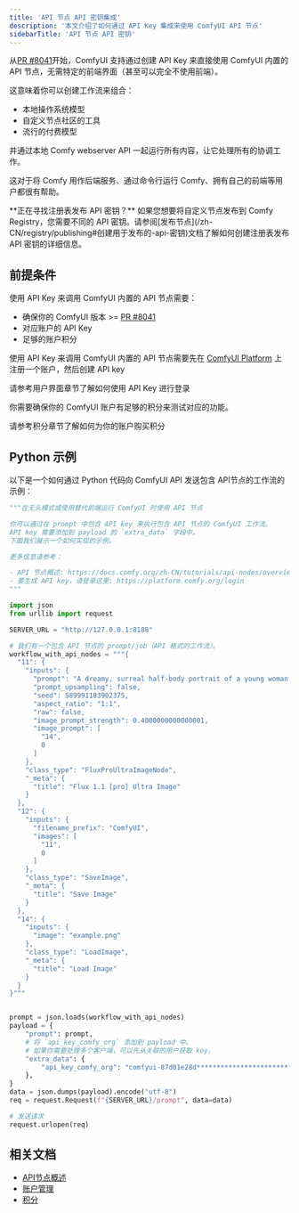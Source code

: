 ```yaml
---
title: 'API 节点 API 密钥集成'
description: '本文介绍了如何通过 API Key 集成来使用 ComfyUI API 节点'
sidebarTitle: 'API 节点 API 密钥'
---
```


从[PR #8041](https://github.com/comfyanonymous/ComfyUI/pull/8041)开始，ComfyUI 支持通过创建 API Key 来直接使用 ComfyUI 内置的 API 节点，无需特定的前端界面（甚至可以完全不使用前端）。

这意味着你可以创建工作流来组合：
- 本地操作系统模型
- 自定义节点社区的工具
- 流行的付费模型

并通过本地 Comfy webserver API 一起运行所有内容，让它处理所有的协调工作。

这对于将 Comfy 用作后端服务、通过命令行运行 Comfy、拥有自己的前端等用户都很有帮助。

<Note>
**正在寻找注册表发布 API 密钥？** 如果您想要将自定义节点发布到 Comfy Registry，您需要不同的 API 密钥。请参阅[发布节点](/zh-CN/registry/publishing#创建用于发布的-api-密钥)文档了解如何创建注册表发布 API 密钥的详细信息。
</Note>

## 前提条件

使用 API Key 来调用 ComfyUI 内置的 API 节点需要：
- 确保你的 ComfyUI 版本 >= [PR #8041](https://github.com/comfyanonymous/ComfyUI/pull/8041)
- 对应账户的 API Key
- 足够的账户积分

使用 API Key 来调用 ComfyUI 内置的 API 节点需要先在 [ComfyUI Platform](https://platform.comfy.org/login) 上注册一个账户，然后创建 API key

<Card title="使用 API Key 进行登录" icon="link" href="/zh-CN/interface/user#使用-api-key-进行登录">
请参考用户界面章节了解如何使用 API Key 进行登录
</Card>

你需要确保你的 ComfyUI 账户有足够的积分来测试对应的功能。

<Card title="积分" icon="link" href="/zh-CN/interface/credits">
请参考积分章节了解如何为你的账户购买积分
</Card>


## Python 示例

以下是一个如何通过 Python 代码向 ComfyUI API 发送包含 API节点的工作流的示例：

```python
"""在无头模式或使用替代前端运行 ComfyUI 时使用 API 节点

你可以通过在 prompt 中包含 API key 来执行包含 API 节点的 ComfyUI 工作流。
API key 需要添加到 payload 的 `extra_data` 字段中。
下面我们展示一个如何实现的示例。

更多信息请参考：

- API 节点概述: https://docs.comfy.org/zh-CN/tutorials/api-nodes/overview
- 要生成 API key，请登录这里: https://platform.comfy.org/login
"""

import json
from urllib import request

SERVER_URL = "http://127.0.0.1:8188"

# 我们有一个包含 API 节点的 prompt/job（API 格式的工作流）。
workflow_with_api_nodes = """{
  "11": {
    "inputs": {
      "prompt": "A dreamy, surreal half-body portrait of a young woman meditating. She has a short, straight bob haircut dyed in pastel pink, with soft bangs covering her forehead. Her eyes are gently closed, and her hands are raised in a calm, open-palmed meditative pose, fingers slightly curved, as if levitating or in deep concentration. She wears a colorful dress made of patchwork-like pastel tiles, featuring clouds, stars, and rainbows. Around her float translucent, iridescent soap bubbles reflecting the rainbow hues. The background is a fantastical sky filled with cotton-candy clouds and vivid rainbow waves, giving the entire scene a magical, dreamlike atmosphere. Emphasis on youthful serenity, whimsical ambiance, and vibrant soft lighting.",
      "prompt_upsampling": false,
      "seed": 589991183902375,
      "aspect_ratio": "1:1",
      "raw": false,
      "image_prompt_strength": 0.4000000000000001,
      "image_prompt": [
        "14",
        0
      ]
    },
    "class_type": "FluxProUltraImageNode",
    "_meta": {
      "title": "Flux 1.1 [pro] Ultra Image"
    }
  },
  "12": {
    "inputs": {
      "filename_prefix": "ComfyUI",
      "images": [
        "11",
        0
      ]
    },
    "class_type": "SaveImage",
    "_meta": {
      "title": "Save Image"
    }
  },
  "14": {
    "inputs": {
      "image": "example.png"
    },
    "class_type": "LoadImage",
    "_meta": {
      "title": "Load Image"
    }
  }
}"""


prompt = json.loads(workflow_with_api_nodes)
payload = {
    "prompt": prompt,
    # 将 `api_key_comfy_org` 添加到 payload 中。
    # 如果你需要处理多个客户端，可以先从关联的用户获取 key。
    "extra_data": {
        "api_key_comfy_org": "comfyui-87d01e28d*******************************************************"  # 替换为实际的 key
    },
}
data = json.dumps(payload).encode("utf-8")
req = request.Request(f"{SERVER_URL}/prompt", data=data)

# 发送请求
request.urlopen(req)

```

## 相关文档

- [API节点概述](https://docs.comfy.org/zh-CN/tutorials/api-nodes/overview)
- [账户管理](https://docs.comfy.org/zh-CN/interface/user)
- [积分](https://docs.comfy.org/zh-CN/interface/credits)